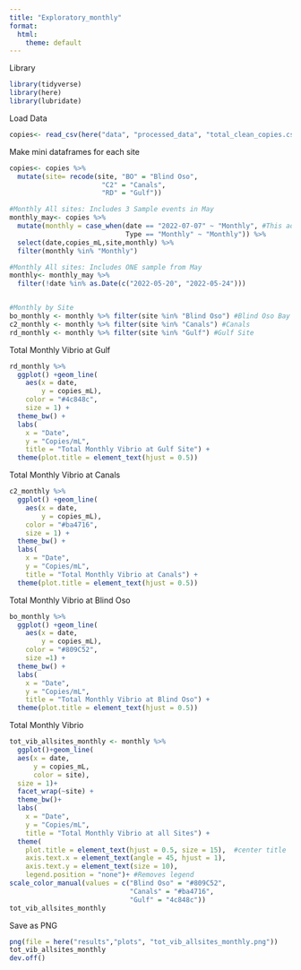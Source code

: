 ```yaml
---
title: "Exploratory_monthly"
format:
  html:
    theme: default
---
```


Library
```r
library(tidyverse)
library(here)
library(lubridate)
```

Load Data
```r
copies<- read_csv(here("data", "processed_data", "total_clean_copies.csv")) #This is the clean_data.csv from copies_calculator but with date manually added in,
```

Make mini dataframes for each site
```r
copies<- copies %>%
  mutate(site= recode(site, "BO" = "Blind Oso",
                       "C2" = "Canals",
                       "RD" = "Gulf"))

#Monthly All sites: Includes 3 Sample events in May 
monthly_may<- copies %>%
  mutate(monthly = case_when(date == "2022-07-07" ~ "Monthly", #This adds a July date to be included in monthly analysis
                             Type == "Monthly" ~ "Monthly")) %>%
  select(date,copies_mL,site,monthly) %>%
  filter(monthly %in% "Monthly") 

#Monthly All sites: Includes ONE sample from May 
monthly<- monthly_may %>%
  filter(!date %in% as.Date(c("2022-05-20", "2022-05-24")))


#Monthly by Site
bo_monthly <- monthly %>% filter(site %in% "Blind Oso") #Blind Oso Bay
c2_monthly <- monthly %>% filter(site %in% "Canals") #Canals
rd_monthly <- monthly %>% filter(site %in% "Gulf") #Gulf Site


```

Total Monthly Vibrio at Gulf
```r
rd_monthly %>%
  ggplot() +geom_line(
    aes(x = date,
        y = copies_mL),
    color = "#4c848c",
    size = 1) +
  theme_bw() +
  labs(
    x = "Date",
    y = "Copies/mL",
    title = "Total Monthly Vibrio at Gulf Site") +
  theme(plot.title = element_text(hjust = 0.5))
```


Total Monthly Vibrio at Canals
```r
c2_monthly %>%
  ggplot() +geom_line(
    aes(x = date,
        y = copies_mL),
    color = "#ba4716",
    size = 1) +
  theme_bw() +
  labs(
    x = "Date",
    y = "Copies/mL",
    title = "Total Monthly Vibrio at Canals") +
  theme(plot.title = element_text(hjust = 0.5))
```

Total Monthly Vibrio at Blind Oso
```r
bo_monthly %>%
  ggplot() +geom_line(
    aes(x = date,
        y = copies_mL),
    color = "#809C52",
    size =1) +
  theme_bw() +
  labs(
    x = "Date",
    y = "Copies/mL",
    title = "Total Monthly Vibrio at Blind Oso") +
  theme(plot.title = element_text(hjust = 0.5))
```

Total Monthly Vibrio
```r
tot_vib_allsites_monthly <- monthly %>%
  ggplot()+geom_line(
  aes(x = date,
      y = copies_mL,
      color = site),
  size = 1)+
  facet_wrap(~site) +
  theme_bw()+
  labs(
    x = "Date",
    y = "Copies/mL",
    title = "Total Monthly Vibrio at all Sites") +
  theme(
    plot.title = element_text(hjust = 0.5, size = 15),  #center title
    axis.text.x = element_text(angle = 45, hjust = 1),
    axis.text.y = element_text(size = 10),
    legend.position = "none")+ #Removes legend 
scale_color_manual(values = c("Blind Oso" = "#809C52",
                              "Canals" = "#ba4716",
                              "Gulf" = "4c848c"))
tot_vib_allsites_monthly
```
Save as PNG
```r
png(file = here("results","plots", "tot_vib_allsites_monthly.png"))
tot_vib_allsites_monthly
dev.off()
```

